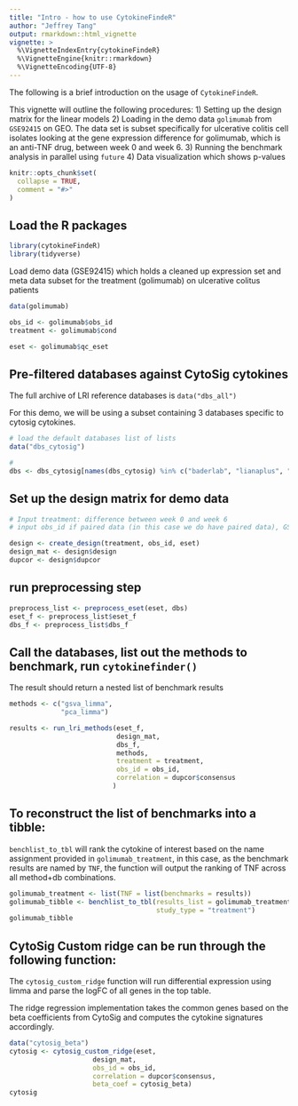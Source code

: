 ```yaml
---
title: "Intro - how to use CytokineFindeR"
author: "Jeffrey Tang"
output: rmarkdown::html_vignette
vignette: >
  %\VignetteIndexEntry{cytokineFindeR}
  %\VignetteEngine{knitr::rmarkdown}
  %\VignetteEncoding{UTF-8}
---
```


The following is a brief introduction on the usage of `CytokineFindeR`.

This vignette will outline the following procedures:
1) Setting up the design matrix for the linear models
2) Loading in the demo data `golimumab` from `GSE92415` on GEO. The data set is subset specifically for ulcerative colitis cell isolates looking at the gene expression difference for golimumab, which is an anti-TNF drug, between week 0 and week 6. 
3) Running the benchmark analysis in parallel using `future`
4) Data visualization which shows p-values 

```r
knitr::opts_chunk$set(
  collapse = TRUE,
  comment = "#>"
)
```

## Load the R packages
```r
library(cytokineFindeR)
library(tidyverse)
```

Load demo data (GSE92415) which holds a cleaned up expression set and meta data subset for the treatment (golimumab) on ulcerative colitus patients
```r
data(golimumab)

obs_id <- golimumab$obs_id
treatment <- golimumab$cond

eset <- golimumab$qc_eset
```

## Pre-filtered databases against CytoSig cytokines

The full archive of LRI reference databases is `data("dbs_all")`

For this demo, we will be using a subset containing 3 databases specific to cytosig cytokines.

```r
# load the default databases list of lists
data("dbs_cytosig")

# 
dbs <- dbs_cytosig[names(dbs_cytosig) %in% c("baderlab", "lianaplus", "cellchat")]
```

## Set up the design matrix for demo data 
```r
# Input treatment: difference between week 0 and week 6
# input obs_id if paired data (in this case we do have paired data), GSM IDs different for same sample IDs due to different time points

design <- create_design(treatment, obs_id, eset)
design_mat <- design$design
dupcor <- design$dupcor
```

## run preprocessing step
```r
preprocess_list <- preprocess_eset(eset, dbs)
eset_f <- preprocess_list$eset_f
dbs_f <- preprocess_list$dbs_f
```

## Call the databases, list out the methods to benchmark,  run `cytokinefinder()`

The result should return a nested list of benchmark results

```r
methods <- c("gsva_limma", 
             "pca_limma")

results <- run_lri_methods(eset_f,
                           design_mat,
                           dbs_f,
                           methods,
                           treatment = treatment,
                           obs_id = obs_id,
                           correlation = dupcor$consensus
                          )
```

## To reconstruct the list of benchmarks into a tibble:

`benchlist_to_tbl` will rank the cytokine of interest based on the name assignment provided in `golimumab_treatment`, in this case, as the benchmark results are named by `TNF`, the function will output the ranking of TNF across all method+db combinations.

```r
golimumab_treatment <- list(TNF = list(benchmarks = results))
golimumab_tibble <- benchlist_to_tbl(results_list = golimumab_treatment,
                                     study_type = "treatment")
golimumab_tibble
```


## CytoSig Custom ridge can be run through the following function:

The `cytosig_custom_ridge` function will run differential expression using limma and parse the logFC of all genes in the top table. 

The ridge regression implementation takes the common genes based on the beta coefficients from CytoSig and computes the cytokine signatures accordingly.

```r
data("cytosig_beta")
cytosig <- cytosig_custom_ridge(eset, 
                     design_mat, 
                     obs_id = obs_id,
                     correlation = dupcor$consensus, 
                     beta_coef = cytosig_beta)
cytosig
```

